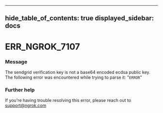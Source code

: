 

---
hide_table_of_contents: true
displayed_sidebar: docs
---


# ERR_NGROK_7107

### Message
The sendgrid verification key is not a base64 encoded ecdsa public key. The following error was encountered while trying to parse it: "`ERROR`"

<ErrorDetails error="err_ngrok_7107" />



### Further help
If you're having trouble resolving this error, please reach out to [support@ngrok.com](mailto:support@ngrok.com?subject=Help%20with%20ERR_NGROK_7107)

